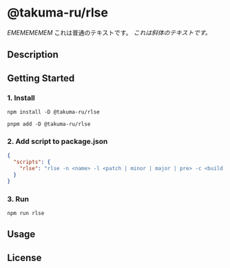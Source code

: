 # @takuma-ru/rlse

<em>EMEMEMEMEM</em>
これは普通のテキストです。 _これは斜体のテキストです。_

## Description

## Getting Started

### 1. Install

```shell
npm install -D @takuma-ru/rlse
```

```shell
pnpm add -D @takuma-ru/rlse
```

### 2. Add script to package.json

```json
{
  "scripts": {
    "rlse": "rlse -n <name> -l <patch | minor | major | pre> -c <build command>"
  }
}
```

### 3. Run

```shell
npm run rlse
```

## Usage

## License
